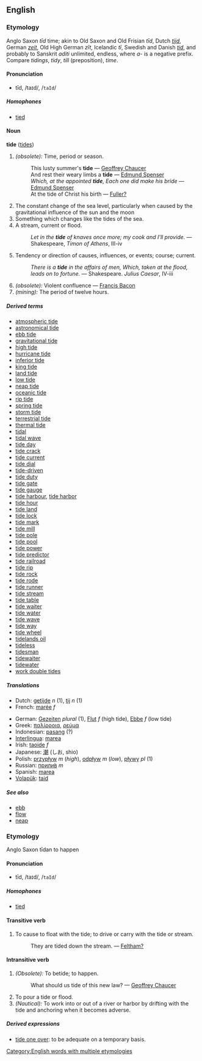 ==English==
=== Etymology ===
Anglo Saxon ''t&#0299;d'' time; akin to Old Saxon and Old Frisian ''t&#0299;d'', Dutch ''[[tijd]]'', German ''[[zeit]]'', Old High German ''z&#0299;t'', Icelandic ''t&#0299;'', Swedish and Danish ''[[tid]]'', and probably to Sanskrit ''aditi'' unlimited, endless, where ''a-'' is a negative prefix. Compare ''tidings'', ''tidy'', ''till'' (preposition), ''time''.

====Pronunciation====
*tīd, /taɪd/, /<tt>taId</tt>/
=====Homophones=====
*[[tied]]

==== Noun ====
'''tide''' ([[tides]])

# ''(obsolete):'' Time, period or season.
#: This lusty summer's '''tide''' &mdash; [[Geoffrey Chaucer]]
#: And rest their weary limbs a '''tide''' &mdash; [[Edmund Spenser]]
#: ''Which, at the appointed '''tide''', Each one did make his bride'' &mdash; [[Edmund Spenser]]
#:At the tide of Christ his birth — [[Fuller?]]
# The constant change of the sea level, particularly when caused by the gravitational influence of the sun and the moon
# Something which changes like the tides of the sea.
# A stream, current or flood.
#: ''Let in the '''tide''' of knaves once more; my cook and I'll provide.'' &mdash; Shakespeare, ''Timon of Athens'', III-iv 
# Tendency or direction of causes, influences, or events; course; current.
#: ''There is a '''tide''' in the affairs of men, Which, taken at the flood, leads on to fortune.'' &mdash; Shakespeare. ''Julius Caesar'', IV-iii
#''(obsolete):'' Violent confluence &mdash; [[Francis Bacon]]
#''(mining):'' The period of twelve hours.

=====Derived terms=====
*[[atmospheric tide]]
*[[astronomical tide]]
*[[ebb tide]]
*[[gravitational tide]]
*[[high tide]]
*[[hurricane tide]]
*[[inferior tide]] <!-- See under [[inferior]] ''(adjective)'' -->
*[[king tide]]
*[[land tide]]
*[[low tide]]
*[[neap tide]]
*[[oceanic tide]]
*[[rip tide]]
*[[spring tide]]
*[[storm tide]]
*[[terrestrial tide]]
*[[thermal tide]]
*[[tidal]]
*[[tidal wave]]
*[[tide day]]
*[[tide crack]]
*[[tide current]]
*[[tide dial]]
*[[tide-driven]]
*[[tide duty]]
*[[tide gate]]
*[[tide gauge]]
*[[tide harbour]], [[tide harbor]]
*[[tide hour]]
*[[tide land]]
*[[tide lock]]
*[[tide mark]]
*[[tide mill]]
*[[tide pole]]
*[[tide pool]]
*[[tide power]]
*[[tide predictor]]
*[[tide railroad]]
*[[tide rip]]
*[[tide rock]]
*[[tide rode]]
*[[tide runner]]
*[[tide stream]]
*[[tide table]]
*[[tide waiter]]
*[[tide water]]
*[[tide wave]]
*[[tide way]]
*[[tide wheel]]
*[[tidelands oil]]
*[[tideless]]
*[[tidesman]]
*[[tidewaiter]]
*[[tidewater]]
*[[work double tides]]

===== Translations =====
*Dutch: [[getijde]] ''n'' (1), [[tij]] ''n'' (1)
*French: [[marée]] ''f''
<!--*French: [[maré]] ''f''-->
*German: [[Gezeiten]] ''plural'' (1), [[Flut]] ''f'' (high tide), [[Ebbe]] ''f'' (low tide)
*Greek: [[παλίρροια]], [[ρεύμα]]
*Indonesian: [[pasang]] (?)
*[[Interlingua]]: [[marea]]
*Irish: [[taoide]] ''f''
*Japanese: [[潮]] (しお, shio)
*Polish: [[przypływ]] ''m'' (''high''), [[odpływ]] ''m'' (''low''), [[pływy]] ''pl'' (1)
*Russian: [[прилив|прили́в]] ''m''
*Spanish: [[marea]]
*[[Volapük]]: [[taid]]

=====See also=====
*[[ebb]]
*[[flow]]
*[[neap]]

===Etymology===
Anglo Saxon t&#299;dan to happen

====Pronunciation====
*tīd, /taɪd/, /<tt>taId</tt>/
=====Homophones=====
*[[tied]]

====Transitive verb====
#To cause to float with the tide; to drive or carry with the tide or stream.
#:They are tided down the stream. &mdash; [[Feltham?]]

====Intransitive verb====
#''(Obsolete):'' To betide; to happen.
#:What should us tide of this new law? &mdash; [[Geoffrey Chaucer]]
#To pour a tide or flood.
#''(Nautical):'' To work into or out of a river or harbor by drifting with the tide and anchoring when it becomes adverse.

=====Derived expressions=====
*[[tide one over]]: to be adequate on a temporary basis.

[[Category:English words with multiple etymologies]]